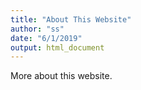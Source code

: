 ```yaml
---
title: "About This Website"
author: "ss"
date: "6/1/2019"
output: html_document
---
```


More about this website.